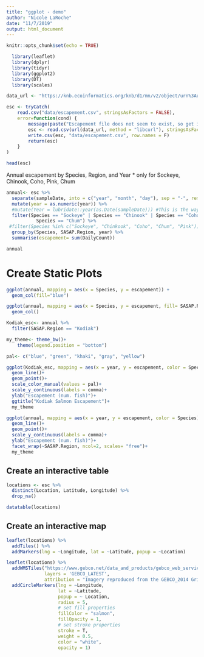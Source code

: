 ```yaml
---
title: "ggplot - demo"
author: "Nicole LaRoche"
date: "11/7/2019"
output: html_document
---
```


```r
knitr::opts_chunk$set(echo = TRUE)
```

```r
  library(leaflet)
  library(dplyr)
  library(tidyr)
  library(ggplot2)
  library(DT)
  library(scales) 
```

```r
data_url <- "https://knb.ecoinformatics.org/knb/d1/mn/v2/object/urn%3Auuid%3Af119a05b-bbe7-4aea-93c6-85434dcb1c5e"

esc <- tryCatch(
    read.csv("data/escapement.csv", stringsAsFactors = FALSE),
    error=function(cond) {
        message(paste("Escapement file does not seem to exist, so get it from the KNB."))
        esc <- read.csv(url(data_url, method = "libcurl"), stringsAsFactors = FALSE)
        write.csv(esc, "data/escapement.csv", row.names = F)
        return(esc)
    }
)

head(esc)
```

Annual escapement by Species, Region, and Year
    * only for Sockeye, Chinook, Coho, Pink, Chum
    
```r
annual<- esc %>% 
  separate(sampleDate, into = c("year", "month", "day"), sep = "-", remove = F) %>% 
  mutate(year = as.numeric(year)) %>% 
  #mutate(Year = lubridate::year(as.Date(sampleDate))) #This is the way to use lubridate
  filter(Species == "Sockeye" | Species == "Chinook" | Species == "Coho" | Species == "Pink"| 
           Species == "Chum") %>% 
 #filter(Species %in% c("Sockeye", "Chinkook", "Coho", "Chum", "Pink")) %>% 
  group_by(Species, SASAP.Region, year) %>% 
  summarise(escapement= sum(DailyCount))

annual
```

# Create Static Plots

```r
ggplot(annual, mapping = aes(x = Species, y = escapement)) +
  geom_col(fill="blue")
```

```r
ggplot(annual, mapping = aes(x = Species, y = escapement, fill= SASAP.Region)) +
  geom_col()
```

```r
Kodiak_esc<- annual %>% 
  filter(SASAP.Region == "Kodiak") 

my_theme<- theme_bw()+
    theme(legend.position = "bottom")

pal<- c("blue", "green", "khaki", "gray", "yellow")

ggplot(Kodiak_esc, mapping = aes(x = year, y = escapement, color = Species))+
  geom_line()+
  geom_point()+
  scale_color_manual(values = pal)+
  scale_y_continuous(labels = comma)+
  ylab("Escapement (num. fish)")+
  ggtitle("Kodiak Salmon Escapement")+
  my_theme

```

```r
ggplot(annual, mapping = aes(x = year, y = escapement, color = Species))+
  geom_line()+
  geom_point()+
  scale_y_continuous(labels = comma)+
  ylab("Escapement (num. fish)")+
  facet_wrap(~SASAP.Region, ncol=2, scales= "free")+
  my_theme
```

## Create an interactive table

```r
locations <- esc %>% 
  distinct(Location, Latitude, Longitude) %>% 
  drop_na()
```

```r
datatable(locations)
```

## Create an interactive map

```r
leaflet(locations) %>% 
  addTiles() %>% 
  addMarkers(lng = ~Longitude, lat = ~Latitude, popup = ~Location)
```

```r
leaflet(locations) %>% 
  addWMSTiles("https://www.gebco.net/data_and_products/gebco_web_services/web_map_service/mapserv?",
              layers = 'GEBCO_LATEST',
              attribution = "Imagery reproduced from the GEBCO_2014 Grid, version 20150318, www.gebco.net") %>%
  addCircleMarkers(lng = ~Longitude,
                   lat = ~Latitude,
                   popup = ~ Location,
                   radius = 5,
                   # set fill properties
                   fillColor = "salmon",
                   fillOpacity = 1,
                   # set stroke properties
                   stroke = T,
                   weight = 0.5,
                   color = "white",
                   opacity = 1)
```

